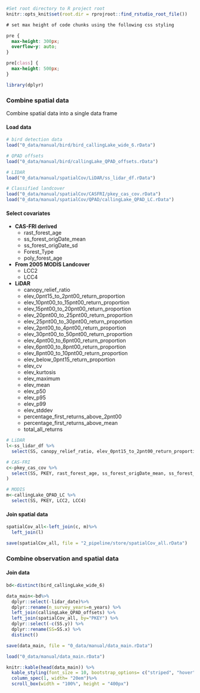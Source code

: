 ```r
#Set root directory to R project root
knitr::opts_knit$set(root.dir = rprojroot::find_rstudio_root_file())
```



```css
# set max height of code chunks using the following css styling

pre {
  max-height: 300px;
  overflow-y: auto;
}

pre[class] {
  max-height: 500px;
}
```

```r
library(dplyr)
```



### Combine spatial data {-}

Combine spatial data into a single data frame

#### Load data {-}

```r
# bird detection data
load("0_data/manual/bird/bird_callingLake_wide_6.rData")

# QPAD offsets
load("0_data/manual/bird/callingLake_QPAD_offsets.rData")

# LIDAR
load("0_data/manual/spatialCov/LiDAR/ss_lidar_df.rData")

# Classified landcover
load("0_data/manual/spatialCov/CASFRI/pkey_cas_cov.rData")
load("0_data/manual/spatialCov/QPAD/callingLake_QPAD_LC.rData")
```


#### Select covariates {-}

- **CAS-FRI derived**
  - rast_forest_age
  - ss_forest_origDate_mean
  - ss_forest_origDate_sd
  - Forest_Type 
  - poly_forest_age

- **From 2005 MODIS Landcover**
  - LCC2
  - LCC4
  
- **LiDAR**  
  - canopy_relief_ratio                      
  - elev_0pnt15_to_2pnt00_return_proportion  
  - elev_10pnt00_to_15pnt00_return_proportion
  - elev_15pnt00_to_20pnt00_return_proportion
  - elev_20pnt00_to_25pnt00_return_proportion
  - elev_25pnt00_to_30pnt00_return_proportion
  - elev_2pnt00_to_4pnt00_return_proportion  
  - elev_30pnt00_to_50pnt00_return_proportion
  - elev_4pnt00_to_6pnt00_return_proportion  
  - elev_6pnt00_to_8pnt00_return_proportion  
  - elev_8pnt00_to_10pnt00_return_proportion 
  - elev_below_0pnt15_return_proportion      
  - elev_cv                                  
  - elev_kurtosis                            
  - elev_maximum                             
  - elev_mean                                
  - elev_p50                                 
  - elev_p95                                 
  - elev_p99                                 
  - elev_stddev                              
  - percentage_first_returns_above_2pnt00    
  - percentage_first_returns_above_mean      
  - total_all_returns       

```r
# LiDAR
l<-ss_lidar_df %>%
  select(SS, canopy_relief_ratio, elev_0pnt15_to_2pnt00_return_proportion, elev_10pnt00_to_15pnt00_return_proportion, elev_15pnt00_to_20pnt00_return_proportion, elev_20pnt00_to_25pnt00_return_proportion, elev_25pnt00_to_30pnt00_return_proportion, elev_2pnt00_to_4pnt00_return_proportion, elev_30pnt00_to_50pnt00_return_proportion, elev_4pnt00_to_6pnt00_return_proportion, elev_6pnt00_to_8pnt00_return_proportion, elev_8pnt00_to_10pnt00_return_proportion , elev_below_0pnt15_return_proportion, elev_cv, elev_kurtosis, elev_maximum , elev_mean, elev_p05 , elev_p10 , elev_p20 , elev_p25 , elev_p30 , elev_p50 , elev_p60 , elev_p70 , elev_p75 , elev_p80 , elev_p95 , elev_p99 , elev_stddev, percentage_first_returns_above_2pnt00, percentage_first_returns_above_mean, total_all_returns)

# CAS-FRI
c<-pkey_cas_cov %>%
  select(SS, PKEY, rast_forest_age, ss_forest_origDate_mean, ss_forest_origDate_sd, Forest_Type, poly_forest_age
)

# MODIS
m<-callingLake_QPAD_LC %>%
  select(SS, PKEY, LCC2, LCC4)

```


#### Join spatial data {-}

```r
spatialCov_all<-left_join(c, m)%>%
  left_join(l)

save(spatialCov_all, file = "2_pipeline/store/spatialCov_all.rData")
```



### Combine observation and spatial data {-}


#### Join data {-}

```r

bd<-distinct(bird_callingLake_wide_6)

data_main<-bd%>%
  dplyr::select(-lidar_date)%>%
  dplyr::rename(n_survey_years=n_years) %>%
  left_join(callingLake_QPAD_offsets) %>% 
  left_join(spatialCov_all, by="PKEY") %>%
  dplyr::select(-c(SS.y)) %>%
  dplyr::rename(SS=SS.x) %>%
  distinct()

save(data_main, file = "0_data/manual/data_main.rData")
```

```r
load("0_data/manual/data_main.rData")

knitr::kable(head(data_main)) %>%
  kable_styling(font_size = 10, bootstrap_options= c("striped", "hover", "condensed" ), full_width= F, position="center") %>%
  column_spec(1, width= "20em")%>%
  scroll_box(width = "100%", height = "400px")
```























